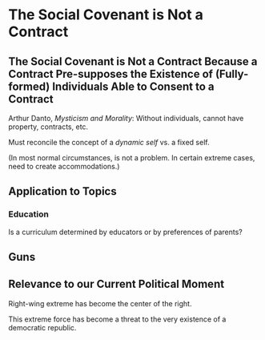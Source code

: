 # The Social Covenant is Not a Contract 

## The Social Covenant is Not a Contract Because a Contract Pre-supposes the Existence of (Fully-formed) Individuals Able to Consent to a Contract

Arthur Danto, *Mysticism and Morality*: Without individuals, cannot have property, contracts, etc.

Must reconcile the concept of a *dynamic self* vs. a fixed self.

(In most normal circumstances, is not a problem. In certain extreme cases, need to create accommodations.)


## Application to Topics

### Education

Is a curriculum determined by educators or by preferences of parents?



## Guns


## Relevance to our Current Political Moment

Right-wing extreme has become the center of the right.

This extreme force has become a threat to the very existence of a democratic republic.






